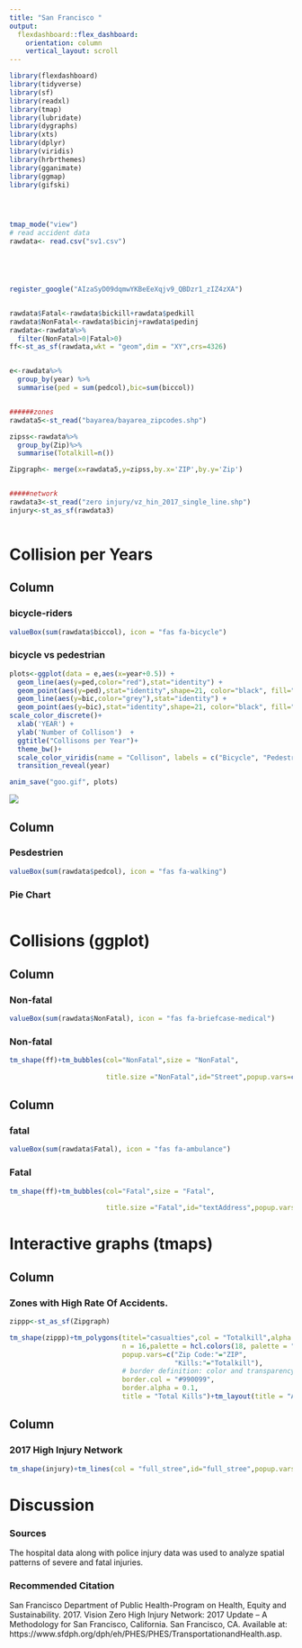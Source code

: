 ---
title: "San Francisco "
output: 
  flexdashboard::flex_dashboard:
    orientation: column
    vertical_layout: scroll
---

```{r setup, include=FALSE}
library(flexdashboard)
library(tidyverse)
library(sf)
library(readxl)
library(tmap)
library(lubridate)
library(dygraphs)
library(xts)
library(dplyr)
library(viridis)
library(hrbrthemes)
library(gganimate)
library(ggmap)
library(gifski)




tmap_mode("view") 
# read accident data
rawdata<- read.csv("sv1.csv")





register_google("AIzaSyD09dqmwYKBeEeXqjv9_QBDzr1_zIZ4zXA")


rawdata$Fatal<-rawdata$bickill+rawdata$pedkill
rawdata$NonFatal<-rawdata$bicinj+rawdata$pedinj
rawdata<-rawdata%>%
  filter(NonFatal>0|Fatal>0)
ff<-st_as_sf(rawdata,wkt = "geom",dim = "XY",crs=4326)


e<-rawdata%>%
  group_by(year) %>%
  summarise(ped = sum(pedcol),bic=sum(biccol))


######zones
rawdata5<-st_read("bayarea/bayarea_zipcodes.shp")

zipss<-rawdata%>%
  group_by(Zip)%>%
  summarise(Totalkill=n())

Zipgraph<- merge(x=rawdata5,y=zipss,by.x='ZIP',by.y='Zip')


#####network 
rawdata3<-st_read("zero injury/vz_hin_2017_single_line.shp")
injury<-st_as_sf(rawdata3)


```





```{r}


```





Collision per Years 
=========================


Column {data-height=400}
------------------------------------------------------------------------------------------



### bicycle-riders{data-height=50}

```{r}

valueBox(sum(rawdata$biccol), icon = "fas fa-bicycle")

```

### bicycle vs pedestrian

```{r message = FALSE, warning = FALSE, results = FALSE}


plots<-ggplot(data = e,aes(x=year+0.5)) +
  geom_line(aes(y=ped,color="red"),stat="identity") +
  geom_point(aes(y=ped),stat="identity",shape=21, color="black", fill="#69b3a2", size=6) +
  geom_line(aes(y=bic,color="grey"),stat="identity") +
  geom_point(aes(y=bic),stat="identity",shape=21, color="black", fill="#69b3a2", size=6)+
scale_color_discrete()+
  xlab('YEAR') +
  ylab('Number of Collison')  +
  ggtitle("Collisons per Year")+
  theme_bw()+
  scale_color_viridis(name = "Collison", labels = c("Bicycle", "Pedestrian"),discrete = TRUE) +
  transition_reveal(year)

anim_save("goo.gif", plots)
```
![](goo.gif)






Column {data-height=400}
------------------------------------------------------------------------------------------
### Pesdestrien{data-height=50}

```{r}
valueBox(sum(rawdata$pedcol), icon = "fas fa-walking")
```

### Pie Chart


```{r}


```






Collisions (ggplot)
=========================

Column {data-height=200}
------------------------------------------------------------------------------------------



### Non-fatal {data-height=50}

```{r}

valueBox(sum(rawdata$NonFatal), icon = "fas fa-briefcase-medical")


```

### Non-fatal 


```{r}
tm_shape(ff)+tm_bubbles(col="NonFatal",size = "NonFatal",
                        
                        title.size ="NonFatal",id="Street",popup.vars=c("kill"="NonFatal"))


```






Column {data-height=200}
------------------------------------------------------------------------------------------
### fatal {data-height=50}

```{r}
valueBox(sum(rawdata$Fatal), icon = "fas fa-ambulance")
```

### Fatal 

```{r}
tm_shape(ff)+tm_bubbles(col="Fatal",size = "Fatal",
                        
                        title.size ="Fatal",id="textAddress",popup.vars=c("kill"="Fatal"))


```





Interactive graphs (tmaps)
=========================


Column {data-height=500}
------------------------------------------------------------------------------------------
### Zones with High Rate Of Accidents.

```{r}



zippp<-st_as_sf(Zipgraph)

tm_shape(zippp)+tm_polygons(titel="casualties",col = "Totalkill",alpha = 0.6,
                            n = 16,palette = hcl.colors(18, palette = "Inferno")[3:18],
                            popup.vars=c("Zip Code:"="ZIP",
                                         "Kills:"="Totalkill"),
                            # border definition: color and transparency
                            border.col = "#990099",
                            border.alpha = 0.1,
                            title = "Total Kills")+tm_layout(title = "Accessibility to jobs<br>Model: Car free flow speeds")

```






Column {data-width=500}
------------------------------------------------------------------------------------------
### 2017 High Injury Network
    
```{r}



tm_shape(injury)+tm_lines(col = "full_stree",id="full_stree",popup.vars=c("length(m):"="length"),scale=10,legend.col.show = FALSE)


```
    
    
    

Discussion
=========================


###  Sources

The hospital data along with police injury data was used to analyze spatial patterns of severe and fatal injuries. 


### Recommended Citation
San Francisco Department of Public Health-Program on Health, Equity and Sustainability. 2017. Vision Zero High Injury Network: 2017 Update – A Methodology for San Francisco, California. San Francisco, CA. Available at: https://www.sfdph.org/dph/eh/PHES/PHES/TransportationandHealth.asp.









